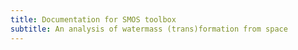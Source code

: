 ```yaml
---
title: Documentation for SMOS toolbox
subtitle: An analysis of watermass (trans)formation from space
---
```



